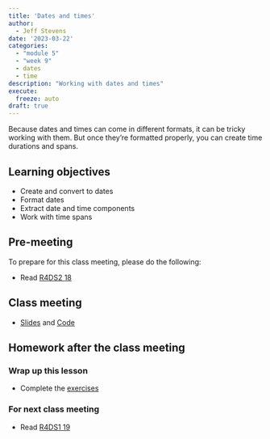 ```yaml
---
title: 'Dates and times'
author:
  - Jeff Stevens
date: '2023-03-22'
categories: 
  - "module 5"
  - "week 9"
  - dates
  - time
description: "Working with dates and times"
execute:
  freeze: auto
draft: true
---
```


Because dates and times can come in different formats, it can be tricky working with them. But once they're formatted properly, you can create time durations and spans.

## Learning objectives

* Create and convert to dates
* Format dates
* Extract date and time components
* Work with time spans

## Pre-meeting

To prepare for this class meeting, please do the following:

* Read [R4DS2 18](https://r4ds.hadley.nz/datetimes.html){target='_blank'}

## Class meeting

* [Slides](../../slides/23_dates.qmd){target="_blank"} and [Code](../../code/23_dates.html){target="_blank"}

## Homework after the class meeting
### Wrap up this lesson

* Complete the [exercises](https://jeffreyrstevens.shinyapps.io/dpavir2023_23_dates/){target='_blank'}

### For next class meeting

* Read [R4DS1 19](https://r4ds.had.co.nz/functions.html){target='_blank'}
